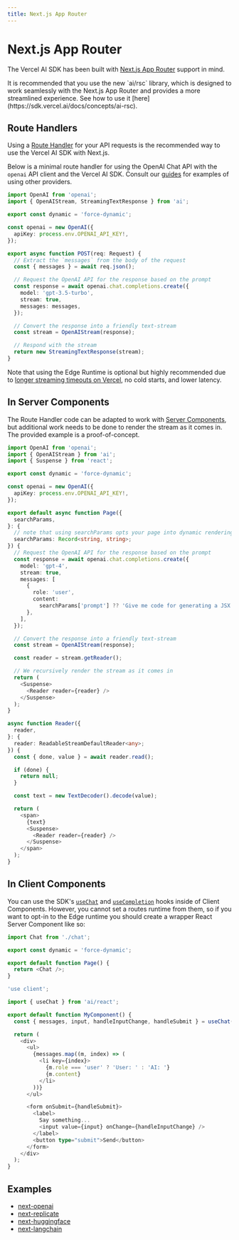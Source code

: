 ```yaml
---
title: Next.js App Router
---
```



# Next.js App Router

The Vercel AI SDK has been built with [Next.js App Router](https://nextjs.org/docs/app) support in mind.

<Callout>
  It is recommended that you use the new `ai/rsc` library, which is designed to
  work seamlessly with the Next.js App Router and provides a more streamlined
  experience. See how to use it
  [here](https://sdk.vercel.ai/docs/concepts/ai-rsc).
</Callout>

## Route Handlers

Using a [Route Handler](https://nextjs.org/docs/app/building-your-application/routing/router-handlers)
for your API requests is the recommended way to use the Vercel AI SDK with Next.js.

Below is a minimal route handler for using the OpenAI Chat API with the `openai` API client and the Vercel AI SDK. Consult our [guides](/docs/guides) for examples of using other providers.

```typescript filename="app/api/chat/route.ts" showLineNumbers
import OpenAI from 'openai';
import { OpenAIStream, StreamingTextResponse } from 'ai';

export const dynamic = 'force-dynamic';

const openai = new OpenAI({
  apiKey: process.env.OPENAI_API_KEY!,
});

export async function POST(req: Request) {
  // Extract the `messages` from the body of the request
  const { messages } = await req.json();

  // Request the OpenAI API for the response based on the prompt
  const response = await openai.chat.completions.create({
    model: 'gpt-3.5-turbo',
    stream: true,
    messages: messages,
  });

  // Convert the response into a friendly text-stream
  const stream = OpenAIStream(response);

  // Respond with the stream
  return new StreamingTextResponse(stream);
}
```

Note that using the Edge Runtime is optional but highly recommended due to [longer streaming timeouts on Vercel](https://vercel.com/docs/concepts/functions/edge-functions/limitations#maximum-initial-response-time), no cold starts, and lower latency.

## In Server Components

The Route Handler code can be adapted to work with [Server Components](https://nextjs.org/docs/getting-started/react-essentials#server-components), but additional work needs to be done to render the stream as it comes in. The provided example is a proof-of-concept.

```typescript filename="app/page.tsx" showLineNumbers
import OpenAI from 'openai';
import { OpenAIStream } from 'ai';
import { Suspense } from 'react';

export const dynamic = 'force-dynamic';

const openai = new OpenAI({
  apiKey: process.env.OPENAI_API_KEY!,
});

export default async function Page({
  searchParams,
}: {
  // note that using searchParams opts your page into dynamic rendering. See https://nextjs.org/docs/app/api-reference/file-conventions/page#searchparams-optional
  searchParams: Record<string, string>;
}) {
  // Request the OpenAI API for the response based on the prompt
  const response = await openai.chat.completions.create({
    model: 'gpt-4',
    stream: true,
    messages: [
      {
        role: 'user',
        content:
          searchParams['prompt'] ?? 'Give me code for generating a JSX button',
      },
    ],
  });

  // Convert the response into a friendly text-stream
  const stream = OpenAIStream(response);

  const reader = stream.getReader();

  // We recursively render the stream as it comes in
  return (
    <Suspense>
      <Reader reader={reader} />
    </Suspense>
  );
}

async function Reader({
  reader,
}: {
  reader: ReadableStreamDefaultReader<any>;
}) {
  const { done, value } = await reader.read();

  if (done) {
    return null;
  }

  const text = new TextDecoder().decode(value);

  return (
    <span>
      {text}
      <Suspense>
        <Reader reader={reader} />
      </Suspense>
    </span>
  );
}
```

## In Client Components

You can use the SDK's [`useChat`](/docs/api-reference/use-chat) and [`useCompletion`](/docs/api-reference/use-completion) hooks inside of Client Components.
However, you cannot set a routes runtime from them, so if you want to opt-in to the Edge runtime you should create a wrapper React Server Component like so:

```typescript filename="app/page.tsx" showLineNumbers
import Chat from './chat';

export const dynamic = 'force-dynamic';

export default function Page() {
  return <Chat />;
}
```

```typescript filename="app/chat.tsx" showLineNumbers
'use client';

import { useChat } from 'ai/react';

export default function MyComponent() {
  const { messages, input, handleInputChange, handleSubmit } = useChat();

  return (
    <div>
      <ul>
        {messages.map((m, index) => (
          <li key={index}>
            {m.role === 'user' ? 'User: ' : 'AI: '}
            {m.content}
          </li>
        ))}
      </ul>

      <form onSubmit={handleSubmit}>
        <label>
          Say something...
          <input value={input} onChange={handleInputChange} />
        </label>
        <button type="submit">Send</button>
      </form>
    </div>
  );
}
```

## Examples

- [next-openai](https://github.com/vercel/ai/tree/main/examples/next-openai)
- [next-replicate](https://github.com/vercel/ai/tree/main/examples/next-replicate)
- [next-huggingface](https://github.com/vercel/ai/tree/main/examples/next-huggingface)
- [next-langchain](https://github.com/vercel/ai/tree/main/examples/next-langchain)
